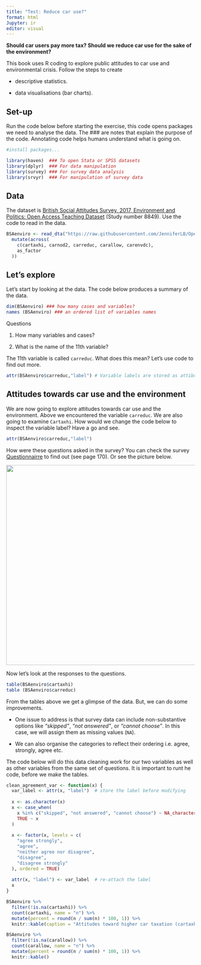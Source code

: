 ```yaml
---
title: "Test: Reduce car use?"
format: html
Jupyter: ir
editor: visual
---
```


**Should car users pay more tax? Should we reduce car use for the sake of the environment?**

This book uses R coding to explore public attitudes to car use and environmental crisis. Follow the steps to create

-   descriptive statistics.

-   data visualisations (bar charts).

## Set-up

Run the code below before starting the exercise, this code opens packages we need to analyse the data. The ### are notes that explain the purpose of the code. Annotating code helps humans understand what is going on.

```r

#install packages...

library(haven)  ### To open Stata or SPSS datasets
library(dplyr)  ### For data manipulation 
library(survey) ### For survey data analysis 
library(srvyr)  ### For manipulation of survey data

```

## Data

The dataset is [British Social Attitudes Survey, 2017, Environment and Politics: Open Access Teaching Dataset](University%20of%20Manchester,%20Cathie%20Marsh%20Institute%20for%20Social%20Research%20(CMIST),%20UK%20Data%20Service.%20(2022).%20British%20Social%20Attitudes%20Survey,%202017,%20Environment%20and%20Politics:%20Open%20Access%20Teaching%20Dataset.%20%5Bdata%20collection%5D.%20NatCen%20Social%20Research,%20%5Boriginal%20data%20producer(s)%5D.%20NatCen%20Social%20Research.%20SN:%208849,%20DOI:%20http://doi.org/10.5255/UKDA-SN-8849-1) (Study number 8849). Use the code to read in the data.

```r

BSAenviro <- read_dta("https://raw.githubusercontent.com/JenniferLB/Open_data/master/bsa2017_open_enviropol.dta") %>%
  mutate(across(
    c(cartaxhi, carnod2, carreduc, carallow, carenvdc),
    as_factor
  ))

```

## Let's explore

Let's start by looking at the data. The code below produces a summary of the data.

```r

dim(BSAenviro) ### how many cases and variables?
names (BSAenviro) ### an ordered list of variables names
```

Questions

1.  How many variables and cases?

2.  What is the name of the 11th variable?

The 11th variable is called `carreduc`. What does this mean? Let's use code to find out more.

```r
attr(BSAenviro$carreduc,"label") # Variable labels are stored as attibutes, which we can look at. 
```

## Attitudes towards car use and the environment

We are now going to explore attitudes towards car use and the environment. Above we encountered the variable `carreduc`. We are also going to examine `Cartaxhi`. How would we change the code below to inspect the variable label? Have a go and see.

```r
attr(BSAenviro$carreduc,"label")

```

How were these questions asked in the survey? You can check the survey [Questionnairre](https://doc.ukdataservice.ac.uk/doc/8450/mrdoc/pdf/8450_bsa_2017_full_questionnaire_documentation.pdf) to find out (see page 170). Or see the picture below.

![](Questionairre_cartachi.png){width="535"}

Now let's look at the responses to the questions.

```r
table(BSAenviro$cartaxhi)
table (BSAenviro$carreduc)
```

From the tables above we get a glimpse of the data. But, we can do some improvements.

-   One issue to address is that survey data can include non-substantive options like *“skipped”*, *“not answered”*, or *“cannot choose”*. In this case, we will assign them as missing values (`NA`).

-   We can also organise the categories to reflect their ordering i.e. agree, strongly, agree etc.

The code below will do this data cleaning work for our two variables as well as other variables from the same set of questions. It is important to runt he code, before we make the tables.

```r
clean_agreement_var <- function(x) {
  var_label <- attr(x, "label")  # store the label before modifying
  
  x <- as.character(x)
  x <- case_when(
    x %in% c("skipped", "not answered", "cannot choose") ~ NA_character_,
    TRUE ~ x
  )
  
  x <- factor(x, levels = c(
    "agree strongly",
    "agree",
    "neither agree nor disagree",
    "disagree",
    "disagree strongly"
  ), ordered = TRUE)
  
  attr(x, "label") <- var_label  # re-attach the label
  x
}

```

```r

BSAenviro %>%
  filter(!is.na(cartaxhi)) %>%
  count(cartaxhi, name = "n") %>%
  mutate(percent = round(n / sum(n) * 100, 1)) %>%
  knitr::kable(caption = "Attitudes toward higher car taxation (cartaxhi)")


```

```r
BSAenviro %>%
  filter(!is.na(carallow)) %>%
  count(carallow, name = "n") %>%
  mutate(percent = round(n / sum(n) * 100, 1)) %>%
  knitr::kable()
```
